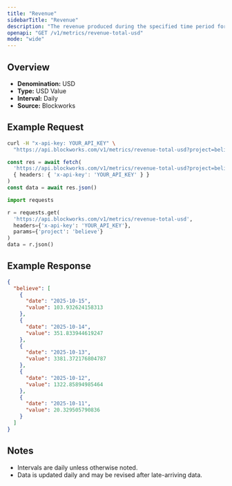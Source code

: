 ```yaml
---
title: "Revenue"
sidebarTitle: "Revenue"
description: "The revenue produced during the specified time period for given project."
openapi: "GET /v1/metrics/revenue-total-usd"
mode: "wide"
---
```


## Overview

- **Denomination:** USD
- **Type:** USD Value
- **Interval:** Daily
- **Source:** Blockworks

## Example Request

<CodeGroup>

```bash cURL
curl -H "x-api-key: YOUR_API_KEY" \
  "https://api.blockworks.com/v1/metrics/revenue-total-usd?project=believe"
```

```typescript TypeScript
const res = await fetch(
  'https://api.blockworks.com/v1/metrics/revenue-total-usd?project=believe',
  { headers: { 'x-api-key': 'YOUR_API_KEY' } }
)
const data = await res.json()
```

```python Python
import requests

r = requests.get(
  'https://api.blockworks.com/v1/metrics/revenue-total-usd',
  headers={'x-api-key': 'YOUR_API_KEY'},
  params={'project': 'believe'}
)
data = r.json()
```

</CodeGroup>

## Example Response

```json
{
  "believe": [
    {
      "date": "2025-10-15",
      "value": 103.932624158313
    },
    {
      "date": "2025-10-14",
      "value": 351.833944619247
    },
    {
      "date": "2025-10-13",
      "value": 3381.372176804787
    },
    {
      "date": "2025-10-12",
      "value": 1322.85894985464
    },
    {
      "date": "2025-10-11",
      "value": 20.329505790836
    }
  ]
}
```

## Notes
- Intervals are daily unless otherwise noted.
- Data is updated daily and may be revised after late-arriving data.